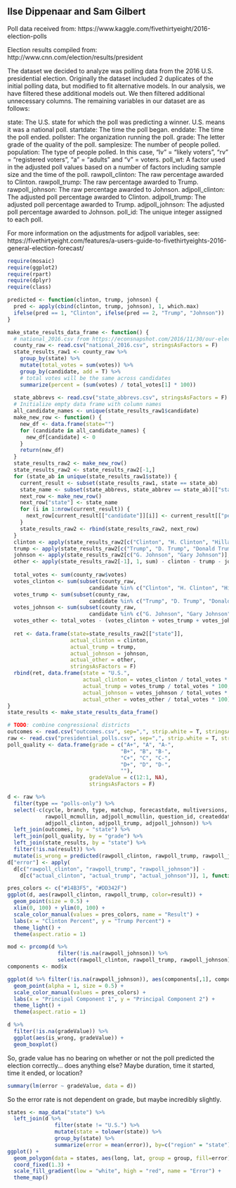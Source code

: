 ## Ilse Dippenaar and Sam Gilbert
Poll data received from:
https://www.kaggle.com/fivethirtyeight/2016-election-polls

Election results compiled from:
http://www.cnn.com/election/results/president

The dataset we decided to analyze was polling data from the 2016 U.S. presidential election. Originally the dataset included 2 duplicates of the initial polling data, but modified to fit alternative models. In our analysis, we have filtered these additional models out. We then filtered additional unnecessary columns. The remaining variables in our dataset are as follows:

  state: The U.S. state for which the poll was predicting a winner. U.S. means it was a national poll.
  startdate: The time the poll began.
  enddate: The time the poll ended.
  pollster: The organization running the poll.
  grade: The letter grade of the quality of the poll.
  samplesize: The number of people polled.
  population: The type of people polled. In this case, "lv" = "likely voters", "rv" = "registered voters", "a" = "adults" and "v" = voters. 
  poll_wt: A factor used in the adjusted poll values based on a number of factors including sample size and the time of the poll. 
  rawpoll_clinton: The raw percentage awarded to Clinton.
  rawpoll_trump: The raw percentage awarded to Trump.
  rawpoll_johnson: The raw percentage awarded to Johnson.
  adjpoll_clinton: The adjusted poll percentage awarded to Clinton.
  adjpoll_trump: The adjusted poll percentage awarded to Trump.
  adjpoll_johnson: The adjusted poll percentage awarded to Johnson.
  poll_id: The unique integer assigned to each poll.
  
  For more information on the adjustments for adjpoll variables, see:
  https://fivethirtyeight.com/features/a-users-guide-to-fivethirtyeights-2016-general-election-forecast/

```r
require(mosaic)
require(ggplot2)
require(rpart)
require(dplyr)
require(class)
```

```r
predicted <- function(clinton, trump, johnson) {
  pred <- apply(cbind(clinton, trump, johnson), 1, which.max)
  ifelse(pred == 1, "Clinton", ifelse(pred == 2, "Trump", "Johnson"))
}
```


```r
make_state_results_data_frame <- function() {
  # national_2016.csv from https://econsnapshot.com/2016/11/30/our-election-data/
  county_raw <- read.csv("national_2016.csv", stringsAsFactors = F)
  state_results_raw1 <- county_raw %>%
    group_by(state) %>%
    mutate(total_votes = sum(votes)) %>%
    group_by(candidate, add = T) %>%
    # total votes will be the same across candidates
    summarize(percent = (sum(votes) / total_votes[1] * 100))
  
  state_abbrevs <- read.csv("state_abbrevs.csv", stringsAsFactors = F)
  # Initialize empty data frame with column names
  all_candidate_names <- unique(state_results_raw1$candidate)
  make_new_row <- function() {
    new_df <- data.frame(state="")
    for (candidate in all_candidate_names) {
      new_df[candidate] <- 0
    }
    return(new_df)
  }
  state_results_raw2 <- make_new_row()
  state_results_raw2 <- state_results_raw2[-1,]
  for (state_ab in unique(state_results_raw1$state)) {
    current_result <- subset(state_results_raw1, state == state_ab)
    state_name <- subset(state_abbrevs, state_abbrev == state_ab)[["state_name"]]
    next_row <- make_new_row()
    next_row["state"] <- state_name
    for (i in 1:nrow(current_result)) {
      next_row[current_result[["candidate"]][i]] <- current_result[["percent"]][i]
    }
    state_results_raw2 <- rbind(state_results_raw2, next_row)
  }
  clinton <- apply(state_results_raw2[c("Clinton", "H. Clinton", "Hillary Clinton")], 1, sum)
  trump <- apply(state_results_raw2[c("Trump", "D. Trump", "Donald Trump")], 1, sum)
  johnson <- apply(state_results_raw2[c("G. Johnson", "Gary Johnson")], 1, sum)
  other <- apply(state_results_raw2[-1], 1, sum) - clinton - trump - johnson
  
  total_votes <- sum(county_raw$votes)
  votes_clinton <- sum(subset(county_raw,
                          candidate %in% c("Clinton", "H. Clinton", "Hillary Clinton"))$votes)
  votes_trump <- sum(subset(county_raw,
                          candidate %in% c("Trump", "D. Trump", "Donald Trump"))$votes)
  votes_johnson <- sum(subset(county_raw,
                          candidate %in% c("G. Johnson", "Gary Johnson"))$votes)
  votes_other <- total_votes - (votes_clinton + votes_trump + votes_johnson)
  
  ret <- data.frame(state=state_results_raw2[["state"]],
                    actual_clinton = clinton, 
                    actual_trump = trump, 
                    actual_johnson = johnson, 
                    actual_other = other,
                    stringsAsFactors = F)
  rbind(ret, data.frame(state = "U.S.", 
                        actual_clinton = votes_clinton / total_votes * 100,
                        actual_trump = votes_trump / total_votes * 100,
                        actual_johnson = votes_johnson / total_votes * 100,
                        actual_other = votes_other / total_votes * 100))
}
state_results <- make_state_results_data_frame()
```


```r
# TODO: combine congressional districts
outcomes <- read.csv("outcomes.csv", sep=",", strip.white = T, stringsAsFactors = F)
raw <- read.csv("presidential_polls.csv", sep=",", strip.white = T, stringsAsFactors = F)
poll_quality <- data.frame(grade = c("A+", "A", "A-",
                                    "B+", "B", "B-",
                                    "C+", "C", "C-",
                                    "D+", "D", "D-",
                                    ""), 
                          gradeValue = c(12:1, NA), 
                          stringsAsFactors = F)

d <- raw %>% 
  filter(type == "polls-only") %>%
  select(-c(cycle, branch, type, matchup, forecastdate, multiversions, timestamp, 
            rawpoll_mcmullin, adjpoll_mcmullin, question_id, createddate, url, 
            adjpoll_clinton, adjpoll_trump, adjpoll_johnson)) %>%
  left_join(outcomes, by = "state") %>%
  left_join(poll_quality, by = "grade") %>%
  left_join(state_results, by = "state") %>%
  filter(!is.na(result)) %>%
  mutate(is_wrong = predicted(rawpoll_clinton, rawpoll_trump, rawpoll_johnson) != result)
d["error"] <- apply(
  d[c("rawpoll_clinton", "rawpoll_trump", "rawpoll_johnson")] - 
    d[c("actual_clinton", "actual_trump", "actual_johnson")], 1, function(row) mean(abs(row), na.rm = T))
```


```r
pres_colors <- c("#14B3F5", "#DD342F")
ggplot(d, aes(rawpoll_clinton, rawpoll_trump, color=result)) +
  geom_point(size = 0.5) +
  xlim(0, 100) + ylim(0, 100) +
  scale_color_manual(values = pres_colors, name = "Result") +
  labs(x = "Clinton Percent", y = "Trump Percent") +
  theme_light() +
  theme(aspect.ratio = 1)
```


```r
mod <- prcomp(d %>% 
                filter(!is.na(rawpoll_johnson)) %>% 
                select(rawpoll_clinton, rawpoll_trump, rawpoll_johnson), scale. = T)
components <- mod$x
```


```r
ggplot(d %>% filter(!is.na(rawpoll_johnson)), aes(components[,1], components[,2], color=result)) + 
  geom_point(alpha = 1, size = 0.5) +
  scale_color_manual(values = pres_colors) +
  labs(x = "Principal Component 1", y = "Principal Component 2") +
  theme_light() +
  theme(aspect.ratio = 1)
```

```r
d %>%
  filter(!is.na(gradeValue)) %>%
  ggplot(aes(is_wrong, gradeValue)) +
  geom_boxplot()
```

So, grade value has no bearing on whether or not the poll predicted the election correctly... does anything else? Maybe duration, time it started, time it ended, or location?

```r
summary(lm(error ~ gradeValue, data = d))
```
So the error rate is not dependent on grade, but maybe incredibly slightly. 
 
 
```r
states <- map_data("state") %>% 
  left_join(d %>%
               filter(state != "U.S.") %>% 
               mutate(state = tolower(state)) %>%
               group_by(state) %>% 
               summarize(error = mean(error)), by=c("region" = "state"))
ggplot() +
  geom_polygon(data = states, aes(long, lat, group = group, fill=error), color="black") +
  coord_fixed(1.3) +
  scale_fill_gradient(low = "white", high = "red", name = "Error") +
  theme_map()
```

```r

```


